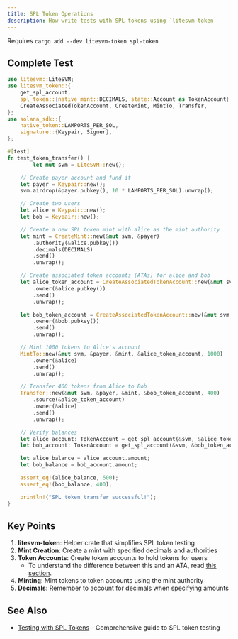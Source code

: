 ```yaml
---
title: SPL Token Operations
description: How write tests with SPL tokens using `litesvm-token`
---
```



<Callout>Requires `cargo add --dev litesvm-token spl-token`</Callout>

## Complete Test

```rust title="tests/spl_token_test.rs"
use litesvm::LiteSVM;
use litesvm_token::{
    get_spl_account,
    spl_token::{native_mint::DECIMALS, state::Account as TokenAccount},
    CreateAssociatedTokenAccount, CreateMint, MintTo, Transfer,
};
use solana_sdk::{
    native_token::LAMPORTS_PER_SOL,
    signature::{Keypair, Signer},
};

#[test]
fn test_token_transfer() {
        let mut svm = LiteSVM::new();

    // Create payer account and fund it
    let payer = Keypair::new();
    svm.airdrop(&payer.pubkey(), 10 * LAMPORTS_PER_SOL).unwrap();

    // Create two users
    let alice = Keypair::new();
    let bob = Keypair::new();

    // Create a new SPL token mint with alice as the mint authority
    let mint = CreateMint::new(&mut svm, &payer)
        .authority(&alice.pubkey())
        .decimals(DECIMALS)
        .send()
        .unwrap();

    // Create associated token accounts (ATAs) for alice and bob
    let alice_token_account = CreateAssociatedTokenAccount::new(&mut svm, &payer, &mint)
        .owner(&alice.pubkey())
        .send()
        .unwrap();

    let bob_token_account = CreateAssociatedTokenAccount::new(&mut svm, &payer, &mint)
        .owner(&bob.pubkey())
        .send()
        .unwrap();

    // Mint 1000 tokens to Alice's account
    MintTo::new(&mut svm, &payer, &mint, &alice_token_account, 1000)
        .owner(&alice)
        .send()
        .unwrap();

    // Transfer 400 tokens from Alice to Bob
    Transfer::new(&mut svm, &payer, &mint, &bob_token_account, 400)
        .source(&alice_token_account)
        .owner(&alice)
        .send()
        .unwrap();

    // Verify balances
    let alice_account: TokenAccount = get_spl_account(&svm, &alice_token_account).unwrap();
    let bob_account: TokenAccount = get_spl_account(&svm, &bob_token_account).unwrap();

    let alice_balance = alice_account.amount;
    let bob_balance = bob_account.amount;

    assert_eq!(alice_balance, 600);
    assert_eq!(bob_balance, 400);

    println!("SPL token transfer successful!");
}
```

## Key Points

1. **litesvm-token**: Helper crate that simplifies SPL token testing
2. **Mint Creation**: Create a mint with specified decimals and authorities
3. **Token Accounts**: Create token accounts to hold tokens for users
   - To understand the difference between this and an ATA, read [this section](/docs/testing-with-spl-tokens#types-of-token-accounts).
4. **Minting**: Mint tokens to token accounts using the mint authority
5. **Decimals**: Remember to account for decimals when specifying amounts

## See Also

- [Testing with SPL Tokens](/docs/testing-with-spl-tokens) - Comprehensive guide to SPL token testing
